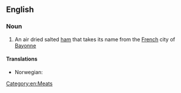 ==English==

===Noun===
{{wikipedia}}
{{en-noun|head=[[Bayonne]] [[ham]]}}

# An air dried salted [[ham]] that takes its name from the [[French]] city of [[Bayonne]]

====Translations====
{{trans-top|an air dried salted ham that takes its name from the French city of Bayonne}}
* Norwegian: {{t|no|bayonneskinke|f}}
{{trans-mid}}
{{trans-bottom}}

[[Category:en:Meats]]
